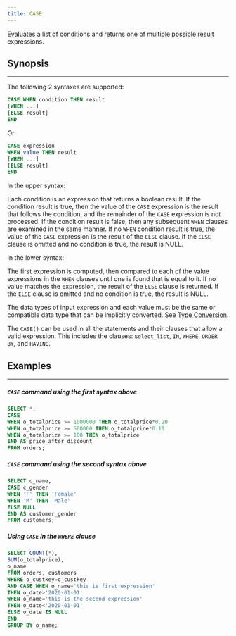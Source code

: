 ```yaml
---
title: CASE
---
```


Evaluates a list of conditions and returns one of multiple possible result expressions.

## Synopsis
---

The following 2 syntaxes are supported:

```sql
CASE WHEN condition THEN result
[WHEN ...]
[ELSE result]
END
```

Or

```sql
CASE expression
WHEN value THEN result
[WHEN ...]
[ELSE result]
END
```


In the upper syntax:

Each condition is an expression that returns a boolean result. If the condition result is true, then the value of the `CASE` expression is the result that follows the condition, and the remainder of the `CASE` expression is not processed. If the condition result is false, then any subsequent `WHEN` clauses are examined in the same manner. If no `WHEN` condition result is true, the value of the `CASE` expression is the result of the `ELSE` clause. If the `ELSE` clause is omitted and no condition is true, the result is NULL.

In the lower syntax:

The first expression is computed, then compared to each of the value expressions in the `WHEN` clauses until one is found that is equal to it. If no value matches the expression, the result of the `ELSE` clause is returned. If the `ELSE` clause is omitted and no condition is true, the result is NULL.

The data types of input expression and each value must be the same or compatible data type that can be implicitly converted. See [Type Conversion](/sql/data-types/type-conversion).

The `CASE()` can be used in all the statements and their clauses that allow a valid expression. This includes the clauses: s`elect_list`, `IN`, `WHERE`, `ORDER BY`, and `HAVING`.

## Examples
---

##### `CASE` command using the first syntax above

```sql
SELECT *,
CASE
WHEN o_totalprice >= 1000000 THEN o_totalprice*0.20
WHEN o_totalprice >= 500000 THEN o_totalprice*0.10
WHEN o_totalprice >= 100 THEN o_totalprice
END AS price_after_discount
FROM orders;
```

##### `CASE` command using the second syntax above

```sql
SELECT c_name,
CASE c_gender
WHEN 'F' THEN 'Female'
WHEN 'M' THEN 'Male'
ELSE NULL
END AS customer_gender
FROM customers;
```

##### Using `CASE` in the `WHERE` clause

```sql
SELECT COUNT(*),
SUM(o_totalprice),
o_name
FROM orders, customers
WHERE o_custkey=c_custkey
AND CASE WHEN o_name='this is first expression'
THEN o_date>'2020-01-01'
WHEN o_name='this is the second expression'
THEN o_date<'2020-01-01'
ELSE o_date IS NULL
END
GROUP BY o_name;
```